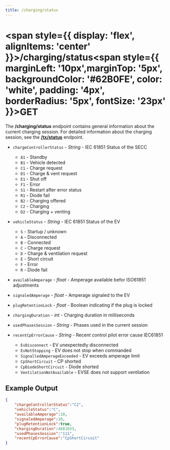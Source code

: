 ```yaml
---
title: /charging/status
---
```


#
# <span style={{ display: 'flex', alignItems: 'center' }}>/charging/status<span style={{ marginLeft: '10px',marginTop: '5px', backgroundColor: '#62B0FE', color: 'white', padding: '4px', borderRadius: '5px', fontSize: '23px' }}>GET</span></span>

The **/charging/status** endpoint contains general information about the current charging session.
For detailed information about the charging session, see the [**/tx/status**](/docs/controller/mqtt-api/tx-status) endpoint.

- `chargeControllerStatus` - *String* - IEC 61851 Status of the SECC
    - `A1` - Standby
    - `B1` - Vehicle detected
    - `C1` - Charge request
    - `D1` - Charge & vent request
    - `E1` - Shut off
    - `F1` - Error
    - `S1` - Restart after error status
    - `R1` - Diode fail
    - `B2` - Charging offered
    - `C2` - Charging
    - `D2` - Charging + venting

- `vehicleStatus` - *String* - IEC 61851 Status of the EV
    - `S` - Startup / unknown
    - `A` - Disconnected
    - `B` - Connected
    - `C` - Charge request
    - `D` - Charge & ventilation request
    - `E` - Short circuit
    - `F` - Error
    - `R` - Diode fail

- `availableAmperage` - *float* - Amperage available befor ISO61851 adjustments

- `signaledAmperage` - *float* - Amperage signaled to the EV

- `plugRetentionLock` - *float* - Boolean indicating if the plug is locked

- `chargingDuration` - *int* - Charging duration in milliseconds

- `usedPhasesSession` - *String* - Phases used in the current session

- `recentCpErrorCause` - *String* - Recent control pilot error cause IEC61851
    - `EvDisconnect` - EV unexpectedly disconnected
    - `EvNotStopping` - EV does not stop when commanded
    - `SignalledAmperageExceeded` - EV exceeds amperage limit
    - `CpShortCircuit` - CP shorted
    - `CpDiodeShortCircuit` - Diode shorted
    - `VentilationNotAvailable` - EVSE does not support ventilation


## Example Output

```json title="pulsatrix/secc/A0123B4567C8/charging/status"
{
    "chargeControllerStatus":"C2",
    "vehicleStatus":"C",
    "availableAmperage":10,
    "signaledAmperage":10,
    "plugRetentionLock":true,
    "chargingDuration":4681033,
    "usedPhasesSession":"111",
    "recentCpErrorCause":"CpShortCircuit"
}
```


